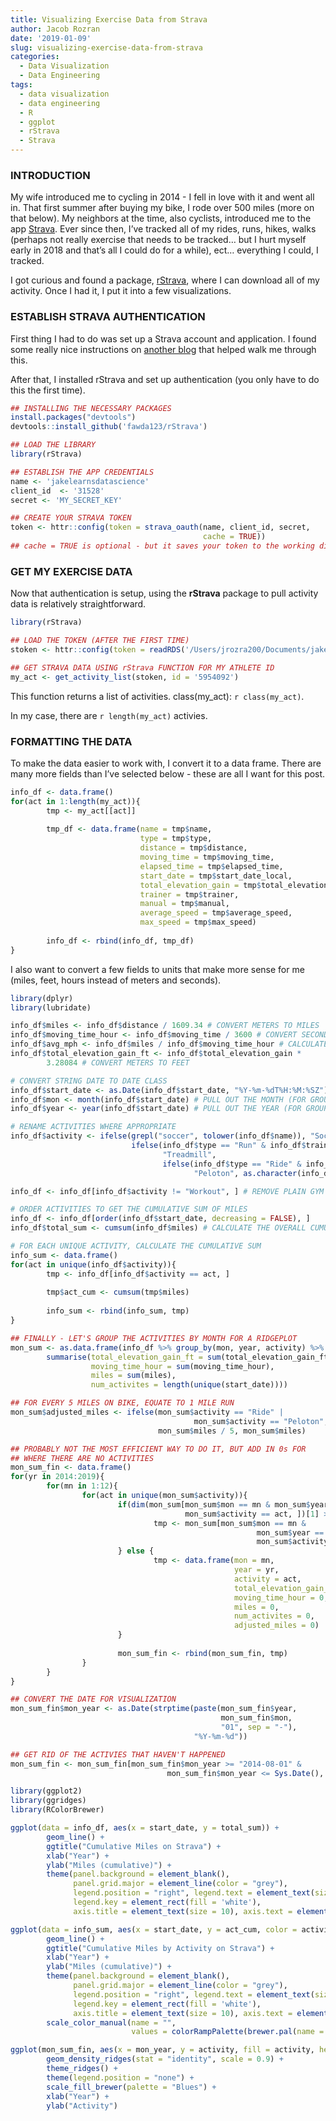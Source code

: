 ```yaml
---
title: Visualizing Exercise Data from Strava
author: Jacob Rozran
date: '2019-01-09'
slug: visualizing-exercise-data-from-strava
categories:
  - Data Visualization
  - Data Engineering
tags:
  - data visualization
  - data engineering
  - R
  - ggplot
  - rStrava
  - Strava
---
```


### INTRODUCTION

My wife introduced me to cycling in 2014 - I fell in love with it and went all 
in. That first summer after buying my bike, I rode over 500 miles (more on that 
below). My neighbors at the time, also cyclists, introduced me to the app
[Strava](https://www.strava.com/). Ever since then, I've tracked all of my rides, 
runs, hikes, walks (perhaps not really exercise that needs to be tracked... but 
I hurt myself early in 2018 and that's all I could do for a while), ect...
everything I could, I tracked. 

I got curious and found a package, [rStrava](https://github.com/fawda123/rStrava), 
where I can download all of my activity. Once I had it, I put it into a few 
visualizations.

### ESTABLISH STRAVA AUTHENTICATION

First thing I had to do was set up a Strava account and application. I found 
some really nice instructions on 
[another blog](http://www.open-thoughts.com/2017/01/the-quantified-cyclist-analysing-strava-data-using-r/) 
that helped walk me through this. 

After that, I installed rStrava and set up authentication (you only have to do 
this the first time).

```r
## INSTALLING THE NECESSARY PACKAGES
install.packages("devtools")
devtools::install_github('fawda123/rStrava')

## LOAD THE LIBRARY
library(rStrava)

## ESTABLISH THE APP CREDENTIALS
name <- 'jakelearnsdatascience' 
client_id  <- '31528' 
secret <- 'MY_SECRET_KEY'

## CREATE YOUR STRAVA TOKEN
token <- httr::config(token = strava_oauth(name, client_id, secret, 
                                           cache = TRUE)) 
## cache = TRUE is optional - but it saves your token to the working directory
```

### GET MY EXERCISE DATA

Now that authentication is setup, using the **rStrava** package to pull activity 
data is relatively straightforward.

```r
library(rStrava)

## LOAD THE TOKEN (AFTER THE FIRST TIME)
stoken <- httr::config(token = readRDS('/Users/jrozra200/Documents/jakelearnsdatascience/.httr-oauth')[[1]])

## GET STRAVA DATA USING rStrava FUNCTION FOR MY ATHLETE ID
my_act <- get_activity_list(stoken, id = '5954092')
```

This function returns a list of activities. class(my_act): `r class(my_act)`.

In my case, there are `r length(my_act)` activies. 

### FORMATTING THE DATA

To make the data easier to work with, I convert it to a data frame. There are 
many more fields than I've selected below - these are all I want for this post. 

```r
info_df <- data.frame()
for(act in 1:length(my_act)){
        tmp <- my_act[[act]]
        
        tmp_df <- data.frame(name = tmp$name,
                             type = tmp$type,
                             distance = tmp$distance,
                             moving_time = tmp$moving_time,
                             elapsed_time = tmp$elapsed_time,
                             start_date = tmp$start_date_local,
                             total_elevation_gain = tmp$total_elevation_gain,
                             trainer = tmp$trainer,
                             manual = tmp$manual,
                             average_speed = tmp$average_speed,
                             max_speed = tmp$max_speed)
        
        info_df <- rbind(info_df, tmp_df)
}
```

I also want to convert a few fields to units that make more sense for me (miles, 
feet, hours instead of meters and seconds).

```r
library(dplyr)
library(lubridate)

info_df$miles <- info_df$distance / 1609.34 # CONVERT METERS TO MILES
info_df$moving_time_hour <- info_df$moving_time / 3600 # CONVERT SECONDS TO HOURS
info_df$avg_mph <- info_df$miles / info_df$moving_time_hour # CALCULATE MPH
info_df$total_elevation_gain_ft <- info_df$total_elevation_gain * 
        3.28084 # CONVERT METERS TO FEET

# CONVERT STRING DATE TO DATE CLASS
info_df$start_date <- as.Date(info_df$start_date, "%Y-%m-%dT%H:%M:%SZ") 
info_df$mon <- month(info_df$start_date) # PULL OUT THE MONTH (FOR GROUPING)
info_df$year <- year(info_df$start_date) # PULL OUT THE YEAR (FOR GROUPING)

# RENAME ACTIVITIES WHERE APPROPRIATE
info_df$activity <- ifelse(grepl("soccer", tolower(info_df$name)), "Soccer",
                           ifelse(info_df$type == "Run" & info_df$trainer == TRUE,
                                  "Treadmill",
                                  ifelse(info_df$type == "Ride" & info_df$trainer == TRUE,
                                         "Peloton", as.character(info_df$type))))

info_df <- info_df[info_df$activity != "Workout", ] # REMOVE PLAIN GYM WORKOUTS

# ORDER ACTIVITIES TO GET THE CUMULATIVE SUM OF MILES
info_df <- info_df[order(info_df$start_date, decreasing = FALSE), ]
info_df$total_sum <- cumsum(info_df$miles) # CALCULATE THE OVERALL CUMULATIVE MILES

# FOR EACH UNIQUE ACTIVITY, CALCULATE THE CUMULATIVE SUM
info_sum <- data.frame()
for(act in unique(info_df$activity)){
        tmp <- info_df[info_df$activity == act, ]
        
        tmp$act_cum <- cumsum(tmp$miles)
        
        info_sum <- rbind(info_sum, tmp)
}

## FINALLY - LET'S GROUP THE ACTIVITIES BY MONTH FOR A RIDGEPLOT
mon_sum <- as.data.frame(info_df %>% group_by(mon, year, activity) %>% 
        summarise(total_elevation_gain_ft = sum(total_elevation_gain_ft),
                  moving_time_hour = sum(moving_time_hour),
                  miles = sum(miles),
                  num_activites = length(unique(start_date))))

## FOR EVERY 5 MILES ON BIKE, EQUATE TO 1 MILE RUN
mon_sum$adjusted_miles <- ifelse(mon_sum$activity == "Ride" | 
                                         mon_sum$activity == "Peloton",
                                 mon_sum$miles / 5, mon_sum$miles)

## PROBABLY NOT THE MOST EFFICIENT WAY TO DO IT, BUT ADD IN 0s FOR 
## WHERE THERE ARE NO ACTIVITIES
mon_sum_fin <- data.frame()
for(yr in 2014:2019){
        for(mn in 1:12){
                for(act in unique(mon_sum$activity)){
                        if(dim(mon_sum[mon_sum$mon == mn & mon_sum$year == yr & 
                                       mon_sum$activity == act, ])[1] > 0){
                                tmp <- mon_sum[mon_sum$mon == mn & 
                                                       mon_sum$year == yr & 
                                                       mon_sum$activity == act, ]
                        } else {
                                tmp <- data.frame(mon = mn,
                                                  year = yr,
                                                  activity = act, 
                                                  total_elevation_gain_ft = 0,
                                                  moving_time_hour = 0,
                                                  miles = 0, 
                                                  num_activites = 0,
                                                  adjusted_miles = 0)
                        }
                        
                        mon_sum_fin <- rbind(mon_sum_fin, tmp)
                }
        }
}

## CONVERT THE DATE FOR VISUALIZATION
mon_sum_fin$mon_year <- as.Date(strptime(paste(mon_sum_fin$year, 
                                               mon_sum_fin$mon,
                                               "01", sep = "-"), 
                                         "%Y-%m-%d"))

## GET RID OF THE ACTIVIES THAT HAVEN'T HAPPENED
mon_sum_fin <- mon_sum_fin[mon_sum_fin$mon_year >= "2014-08-01" & 
                                   mon_sum_fin$mon_year <= Sys.Date(), ]
```



```r
library(ggplot2)
library(ggridges)
library(RColorBrewer)

ggplot(data = info_df, aes(x = start_date, y = total_sum)) +
        geom_line() + 
        ggtitle("Cumulative Miles on Strava") +
        xlab("Year") +
        ylab("Miles (cumulative)") +
        theme(panel.background = element_blank(), 
              panel.grid.major = element_line(color = "grey"),
              legend.position = "right", legend.text = element_text(size = 8),
              legend.key = element_rect(fill = 'white'),
              axis.title = element_text(size = 10), axis.text = element_text(size = 10))
```

```r
ggplot(data = info_sum, aes(x = start_date, y = act_cum, color = activity)) +
        geom_line() + 
        ggtitle("Cumulative Miles by Activity on Strava") +
        xlab("Year") +
        ylab("Miles (cumulative)") +
        theme(panel.background = element_blank(), 
              panel.grid.major = element_line(color = "grey"),
              legend.position = "right", legend.text = element_text(size = 8),
              legend.key = element_rect(fill = 'white'),
              axis.title = element_text(size = 10), axis.text = element_text(size = 10)) + 
        scale_color_manual(name = "", 
                           values = colorRampPalette(brewer.pal(name = "Blues", n = 8))(length(unique(info_sum$activity))))
```

```r
ggplot(mon_sum_fin, aes(x = mon_year, y = activity, fill = activity, height = adjusted_miles)) +
        geom_density_ridges(stat = "identity", scale = 0.9) +
        theme_ridges() + 
        theme(legend.position = "none") + 
        scale_fill_brewer(palette = "Blues") + 
        xlab("Year") + 
        ylab("Activity")
```